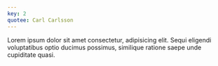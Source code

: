 ```yaml
---
key: 2
quotee: Carl Carlsson
---
```


Lorem ipsum dolor sit amet consectetur, adipisicing elit. Sequi eligendi voluptatibus optio ducimus possimus, similique ratione saepe unde cupiditate quasi.